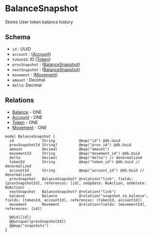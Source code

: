 # BalanceSnapshot

Stores User token balance history

## Schema

- `id` : UUID
- `account` : ([Account](./account))
- `tokenId`: ID ([Token](./token))
- `prevSnapshot` : ([BalanceSnapshot](./balance-snapshot))
- `nextSnapshot` : ([BalanceSnapshot](./balance-snapshot))
- `movement` : ([Movement](./movement))
- `amount` : Decimal
- `delta`: Decimal

## Relations

- [Balance](./balance) - ONE
- [Account](./Account) - ONE
- [Token](./token) - ONE
- [Movement](./movement) - ONE

```prisma
model BalanceSnapshot {
  id             String           @map("id") @db.Uuid
  prevSnapshotId String?          @map("prev_id") @db.Uuid
  amount         Decimal          @map("amount")
  movementId     String           @map("movement_id") @db.Uuid
  delta          Decimal          @map("delta") // denormalized
  tokenId        String           @map("token_id") @db.Uuid // denormalized
  accountId      String           @map("account_id") @db.Uuid // denormalized
  prevSnapshot   BalanceSnapshot? @relation("link", fields: [prevSnapshotId], references: [id], onUpdate: NoAction, onDelete: NoAction)
  nextSnapshot   BalanceSnapshot? @relation("link")
  balance        Balance          @relation("snapshot_to_balance", fields: [tokenId, accountId], references: [tokenId, accountId])
  movement       Movement         @relation(fields: [movementId], references: [id])

  @@id([id])
  @@unique([prevSnapshotId])
  @@map("snapshots")
}
```

